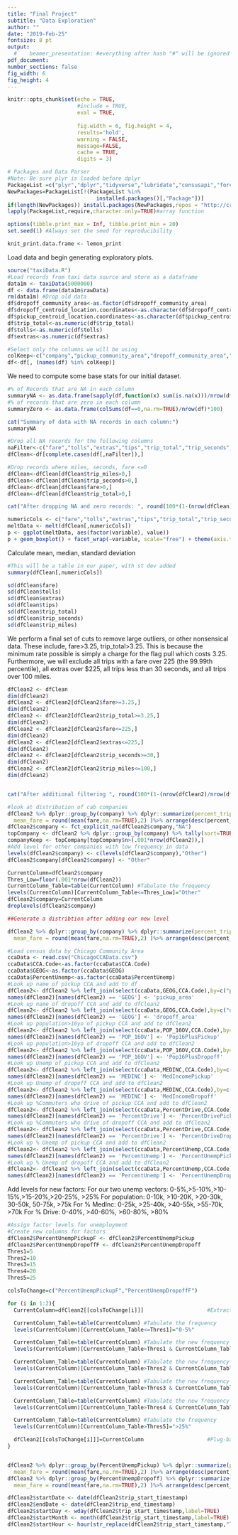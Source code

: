 ```yaml
---
title: "Final Project"
subtitle: "Data Exploration"
author: ""
date: "2019-Feb-25"
fontsize: 8 pt
output:
  #    beamer_presentation: #everything after hash "#" will be ignored 
pdf_document:
number_sections: false
fig_width: 6
fig_height: 4
---
```

  
```r
knitr::opts_chunk$set(echo = TRUE, 
                      #include = TRUE, 
                      eval = TRUE, 
                      
                      fig.width = 6, fig.height = 4,
                      results='hold',
                      warning = FALSE,
                      message=FALSE,
                      cache = TRUE,
                      digits = 3) 
```

```r
# Packages and Data Parser
#Note: Be sure plyr is loaded before dplyr
PackageList =c("plyr","dplyr","tidyverse","lubridate","censusapi","forcats","lemon","reshape","ggplot2")
NewPackages=PackageList[!(PackageList %in% 
                            installed.packages()[,"Package"])]
if(length(NewPackages)) install.packages(NewPackages,repos = "http://cran.us.r-project.org")
lapply(PackageList,require,character.only=TRUE)#array function

options(tibble.print_max = Inf, tibble.print_min = 20) 
set.seed(1) #Always set the seed for reproducibility

knit_print.data.frame <- lemon_print
```

Load data and begin generating exploratory plots.

```r
source("taxiData.R")
#Load records from taxi data source and store as a dataframe
data1m <- taxiData(5000000)
df <- data.frame(data1m$rawData)
rm(data1m) #Drop old data
df$dropoff_community_area<-as.factor(df$dropoff_community_area)
df$dropoff_centroid_location.coordinates<-as.character(df$dropoff_centroid_location.coordinates)
df$pickup_centroid_location.coordinates<-as.character(df$pickup_centroid_location.coordinates)
df$trip_total<-as.numeric(df$trip_total)
df$tolls<-as.numeric(df$tolls)
df$extras<-as.numeric(df$extras)

#Select only the columns we will be using
colKeep<-c("company","pickup_community_area","dropoff_community_area","fare","tolls","extras","tips","payment_type","taxi_id","trip_miles","trip_seconds","trip_end_timestamp","trip_start_timestamp","trip_total","pickup_census_tract","dropoff_census_tract")
df<-df[, (names(df) %in% colKeep)]
```
We need to compute some base stats for our initial dataset. 

```r

#% of Records that are NA in each column
summaryNA <- as.data.frame(sapply(df,function(x) sum(is.na(x)))/nrow(df)*100)
#% of records that are zero in each column
summaryZero <- as.data.frame(colSums(df==0,na.rm=TRUE)/nrow(df)*100)

cat("Summary of data with NA records in each column:")
summaryNA

#Drop all NA records for the following columns
naFilter<-c("fare","tolls","extras","tips","trip_total","trip_seconds","trip_miles","trip_end_timestamp","dropoff_community_area","pickup_community_area")
dfClean<-df[complete.cases(df[,naFilter]),]

#Drop records where miles, seconds, fare <=0
dfClean<-dfClean[dfClean$trip_miles>0,]
dfClean<-dfClean[dfClean$trip_seconds>0,]
dfClean<-dfClean[dfClean$fare>0,]
dfClean<-dfClean[dfClean$trip_total>0,]

cat("After dropping NA and zero records: ", round(100*(1-(nrow(dfClean)/nrow(df))),2),"% of records dropped")
```

```r
numericCols <- c("fare","tolls","extras","tips","trip_total","trip_seconds","trip_miles")
meltData <- melt(dfClean[,numericCols])
p <- ggplot(meltData, aes(factor(variable), value)) 
p + geom_boxplot() + facet_wrap(~variable, scale="free") + theme(axis.title=element_text(size=14,face="bold"))
```

Calculate mean, median, standard deviation
```r
#This will be a table in our paper, with st dev added
summary(dfClean[,numericCols])

sd(dfClean$fare)
sd(dfClean$tolls)
sd(dfClean$extras)
sd(dfClean$tips)
sd(dfClean$trip_total)
sd(dfClean$trip_seconds)
sd(dfClean$trip_miles)
```
We perform a final set of cuts to remove large outliers, or other nonsensical data. These include, fare>3.25, trip_total>3.25. This is because the minimum rate possible is simply a charge for the flag pull which costs 3.25. Furthermore, we will exclude all trips with a fare over 225 (the 99.99th percentile), all extras over $225, all trips less than 30 seconds, and all trips over 100 miles.

```r
dfClean2 <- dfClean
dim(dfClean2)
dfClean2 <- dfClean2[dfClean2$fare>=3.25,]
dim(dfClean2)
dfClean2 <- dfClean2[dfClean2$trip_total>=3.25,]
dim(dfClean2)
dfClean2 <- dfClean2[dfClean2$fare<=225,]
dim(dfClean2)
dfClean2 <- dfClean2[dfClean2$extras<=225,]
dim(dfClean2)
dfClean2 <- dfClean2[dfClean2$trip_seconds>=30,]
dim(dfClean2)
dfClean2 <- dfClean2[dfClean2$trip_miles<=100,]
dim(dfClean2)


cat("After additional filtering ", round(100*(1-(nrow(dfClean2)/nrow(df))),2),"% of all records have been dropped")

```
```r
#look at distribution of cab companies
dfClean2 %>% dplyr::group_by(company) %>% dplyr::summarize(percent_trips=round(100*n()/nrow(dfClean2),5),
  mean_fare = round(mean(fare,na.rm=TRUE),2) )%>% arrange(desc(percent_trips))
dfClean2$company <- fct_explicit_na(dfClean2$company,"NA")
topCompany <- dfClean2 %>% dplyr::group_by(company) %>% tally(sort=TRUE)
companyKeep <- topCompany[topCompany$n>(.001*nrow(dfClean2)),]
#Add level for other companies with low frequency in data
levels(dfClean2$company) <- c(levels(dfClean2$company),"Other")
dfClean2$company[dfClean2$company] <- "Other"

CurrentColumn=dfClean2$company 
Thres_Low=floor(.001*nrow(dfClean2))
CurrentColumn_Table=table(CurrentColumn) #Tabulate the frequency
levels(CurrentColumn)[CurrentColumn_Table<=Thres_Low]="Other"
dfClean2$company=CurrentColumn 
droplevels(dfClean2$company)

##Generate a distribtion after adding our new level

dfClean2 %>% dplyr::group_by(company) %>% dplyr::summarize(percent_trips=round(100*n()/nrow(dfClean2),5),
  mean_fare = round(mean(fare,na.rm=TRUE),2) )%>% arrange(desc(percent_trips))
```


```r
#Load census data by Chicago Community Area
ccaData <- read.csv("ChicagoCCAData.csv")
ccaData$CCA.Code<-as.factor(ccaData$CCA.Code)
ccaData$GEOG<-as.factor(ccaData$GEOG)
ccaData$PercentUnemp<-as.factor(ccaData$PercentUnemp)
#Look up name of pickup CCA and add to df
dfClean2<- dfClean2 %>% left_join(select(ccaData,GEOG,CCA.Code),by=c("pickup_community_area"="CCA.Code"))
names(dfClean2)[names(dfClean2) == 'GEOG'] <- 'pickup_area'
#Look up name of dropoff CCA and add to dfClean2
dfClean2<- dfClean2 %>% left_join(select(ccaData,GEOG,CCA.Code),by=c("dropoff_community_area"="CCA.Code"))
names(dfClean2)[names(dfClean2) == 'GEOG'] <- 'dropoff_area'
#Look up population>16yo of pickup CCA and add to dfClean2
dfClean2<- dfClean2 %>% left_join(select(ccaData,POP_16OV,CCA.Code),by=c("pickup_community_area"="CCA.Code"))
names(dfClean2)[names(dfClean2) == 'POP_16OV'] <- 'Pop16PlusPickup'
#Look up population>16yo of dropoff CCA and add to dfClean2
dfClean2<- dfClean2 %>% left_join(select(ccaData,POP_16OV,CCA.Code),by=c("dropoff_community_area"="CCA.Code"))
names(dfClean2)[names(dfClean2) == 'POP_16OV'] <- 'Pop16PlusDropoff'
#Look up Unemp of pickup CCA and add to dfClean2
dfClean2<- dfClean2 %>% left_join(select(ccaData,MEDINC,CCA.Code),by=c("pickup_community_area"="CCA.Code"))
names(dfClean2)[names(dfClean2) == 'MEDINC'] <- 'MedIncomePickup'
#Look up Unemp of dropoff CCA and add to dfClean2
dfClean2<- dfClean2 %>% left_join(select(ccaData,MEDINC,CCA.Code),by=c("dropoff_community_area"="CCA.Code"))
names(dfClean2)[names(dfClean2) == 'MEDINC'] <- 'MedIncomeDropoff'
#Look up %Commuters who drive of pickup CCA and add to dfClean2
dfClean2<- dfClean2 %>% left_join(select(ccaData,PercentDrive,CCA.Code),by=c("pickup_community_area"="CCA.Code"))
names(dfClean2)[names(dfClean2) == 'PercentDrive'] <- 'PercentDrivePickup'
#Look up %Commuters who drive of dropoff CCA and add to dfClean2
dfClean2<- dfClean2 %>% left_join(select(ccaData,PercentDrive,CCA.Code),by=c("dropoff_community_area"="CCA.Code"))
names(dfClean2)[names(dfClean2) == 'PercentDrive'] <- 'PercentDriveDropoff'
#Look up % Unemp of pickup CCA and add to dfClean2
dfClean2<- dfClean2 %>% left_join(select(ccaData,PercentUnemp,CCA.Code),by=c("pickup_community_area"="CCA.Code"))
names(dfClean2)[names(dfClean2) == 'PercentUnemp'] <- 'PercentUnempPickup'
#Look up % Unemp of dropoff CCA and add to dfClean2
dfClean2<- dfClean2 %>% left_join(select(ccaData,PercentUnemp,CCA.Code),by=c("dropoff_community_area"="CCA.Code"))
names(dfClean2)[names(dfClean2) == 'PercentUnemp'] <- 'PercentUnempDropoff'
```
Add levels for new factors:
For our two unemp vectors: 0-5%,>5-10%,>10-15%,>15-20%,>20-25%, >25%
For population: 0-10k, >10-20K, >20-30k, 30-50k, 50-75k, >75k
For % MedInc: 0-25k, >25-40k, >40-55k, >55-70k, >70k
For % Drive: 0-40%, >40-60%, >60-80%, >80%


```r
#Assign factor levels for unemployment
#Create new columns for factors
dfClean2$PercentUnempPickupF <- dfClean2$PercentUnempPickup
dfClean2$PercentUnempDropoffF <- dfClean2$PercentUnempDropoff 
Thres1=5
Thres2=10
Thres3=15
Thres4=20
Thres5=25

colsToChange=c("PercentUnempPickupF","PercentUnempDropoffF")

for (i in 1:2){
  CurrentColumn=dfClean2[[colsToChange[i]]]                    #Extraction of column

  CurrentColumn_Table=table(CurrentColumn) #Tabulate the frequency
  levels(CurrentColumn)[CurrentColumn_Table<=Thres1]="0-5%"

  CurrentColumn_Table=table(CurrentColumn) #Tabulate the new frequency 
  levels(CurrentColumn)[CurrentColumn_Table>Thres1 & CurrentColumn_Table<=Thres2 ]=">5-10%"

  CurrentColumn_Table=table(CurrentColumn) #Tabulate the new frequency
  levels(CurrentColumn)[CurrentColumn_Table>Thres2 & CurrentColumn_Table<=Thres3 ]=">10-15%"

  CurrentColumn_Table=table(CurrentColumn) #Tabulate the new frequency
  levels(CurrentColumn)[CurrentColumn_Table>Thres3 & CurrentColumn_Table<=Thres4 ]=">15-20%"

  CurrentColumn_Table=table(CurrentColumn) #Tabulate the new frequency
  levels(CurrentColumn)[CurrentColumn_Table>Thres4 & CurrentColumn_Table<=Thres5 ]=">20-25%"

  CurrentColumn_Table=table(CurrentColumn) #Tabulate the frequency
  levels(CurrentColumn)[CurrentColumn_Table>Thres5]=">25%"

  dfClean2[[colsToChange[i]]]=CurrentColumn                    #Plug-back to the data.frame
}


dfClean2 %>% dplyr::group_by(PercentUnempPickup) %>% dplyr::summarize(percent_trips=round(100*n()/nrow(dfClean2),5),
  mean_fare = round(mean(fare,na.rm=TRUE),2) )%>% arrange(desc(percent_trips))
dfClean2 %>% dplyr::group_by(PercentUnempDropoff) %>% dplyr::summarize(percent_trips=round(100*n()/nrow(dfClean2),5),
  mean_fare = round(mean(fare,na.rm=TRUE),2) )%>% arrange(desc(percent_trips))
```




```r
dfClean2$startDate <- date(dfClean2$trip_start_timestamp)
dfClean2$endDate <- date(dfClean2$trip_end_timestamp)
dfClean2$startDay <- wday(dfClean2$trip_start_timestamp,label=TRUE)
dfClean2$startMonth <- month(dfClean2$trip_start_timestamp,label=TRUE)
dfClean2$startHour <- hour(str_replace(dfClean2$trip_start_timestamp,"T"," "))
```


